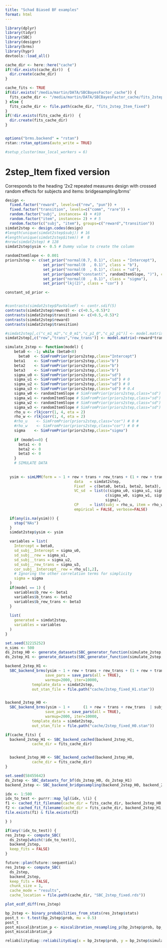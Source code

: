 ```yaml
---
title: "Schad Biased BF examples"
format: html
---
```


```r
library(dplyr)
library(tidyr)
library(SBC)
library(designr)
library(brms)
library(hypr)
devtools::load_all()

cache_dir <- here::here("cache")
if(!dir.exists(cache_dir))  {
  dir.create(cache_dir)
}

cache_fits <- TRUE
if(dir.exists("/media/martin/DATA/SBCBayesFactor_cache")) {
  fits_cache_dir <- "/media/martin/DATA/SBCBayesFactor_cache/fits_2step_Item_fixed"
} else {
  fits_cache_dir <- file.path(cache_dir, "fits_2step_Item_fixed")
}
if(!dir.exists(fits_cache_dir))  {
  dir.create(fits_cache_dir)
}


options("brms.backend" = "rstan")
rstan::rstan_options(auto_write = TRUE)
```

```r
#setup_cluster(max_local_workers = 6)
```


# 2step_Item  fixed version

Corresponds to the heading '2x2 repeated measures design with crossed random effects for subjects and
items: bridgesampling/brms'

```r


design <-
  fixed.factor("reward", levels=c("rew", "pun")) +
  fixed.factor("transition", levels=c("comm", "rare")) +
  random.factor("subj", instances= 4) + #10
  random.factor("item", instances= 2) + # 5
  random.factor(c("subj", "item"), groups=c("reward","transition"))
simdat2step <- design.codes(design)
#length(unique(simdat2step$subj)) # 16
#length(unique(simdat2step$item)) #  8
#nrow(simdat2step) # 128
simdat2step$ysim <- 0.5 # Dummy value to create the column

randomItemSlope <- 0.001
priors2step <- c(set_prior("normal(0.7, 0.1)", class = "Intercept"), 
                 set_prior("normal(0  , 0.1)", class = "b"),
                 set_prior("normal(0  , 0.1)", class = "sd"), 
                 set_prior(paste0("constant(", randomItemSlope, ")"), class = "sd", group = "item"),
                 set_prior("normal(0  , 0.1)", class = "sigma"), 
                 set_prior("lkj(2)", class = "cor") )

constant_sd_prior <- 


#contrasts(simdat2step$PavValueF) <- contr.sdif(5)
contrasts(simdat2step$reward) <- c(+0.5,-0.5)*2
contrasts(simdat2step$transition) <- c(+0.5,-0.5)*2
contrasts(simdat2step$reward)
contrasts(simdat2step$transition)

#simdat2step[,c("c_m1_m2","c_0_m1","c_p1_0","c_p2_p1")] <- model.matrix(~PavValueF, simdat2step)[,2:5]
simdat2step[,c("rew","trans","rew_trans")] <- model.matrix(~reward*transition, simdat2step)[,2:4]

simulate_2step <- function(model) {
    beta0 <- -1; while (beta0<0)
      beta0  <- SimFromPrior(priors2step,class="Intercept")
    beta1    <- SimFromPrior(priors2step,class="b")
    beta2    <- SimFromPrior(priors2step,class="b")
    beta3    <- SimFromPrior(priors2step,class="b")
    sigma_u0 <- SimFromPrior(priors2step,class="sd")
    sigma_u1 <- SimFromPrior(priors2step,class="sd") # 0
    sigma_u2 <- SimFromPrior(priors2step,class="sd") # 0
    sigma_u3 <- SimFromPrior(priors2step,class="sd") # 0.4
    sigma_w0 <- randomItemSlope # SimFromPrior(priors2step,class="sd")
    sigma_w1 <- randomItemSlope # SimFromPrior(priors2step,class="sd")
    sigma_w2 <- randomItemSlope # SimFromPrior(priors2step,class="sd")
    sigma_w3 <- randomItemSlope # SimFromPrior(priors2step,class="sd")
    rho_u <- rlkjcorr(1, 4, eta = 2)    
    rho_w <- rlkjcorr(1, 4, eta = 2)    
    #rho_u    <- SimFromPrior(priors2step,class="cor") # 0 # 
    #rho_w    <- SimFromPrior(priors2step,class="cor") # 0 # 
    sigma    <- SimFromPrior(priors2step,class="sigma")
  
    if (model==0) {
      beta1 <- 0
      beta2 <- 0
      beta3 <- 0
    }
    # SIMULATE DATA
  
      
  ysim <- simLMM(form = ~ 1 + rew + trans + rew_trans + (1 + rew + trans + rew_trans | subj) + (1 + rew + trans + rew_trans | item), 
                               data   = simdat2step, 
                               Fixef  = c(beta0, beta1, beta2, beta3), 
                               VC_sd  = list(c(sigma_u0, sigma_u1, sigma_u2, sigma_u3), 
                                             c(sigma_w0, sigma_w1, sigma_w2, sigma_w3), 
                                             sigma),
                               CP     = list(subj = rho_u, item = rho_w),
                               empirical = FALSE, verbose=FALSE)

  if(any(is.na(ysim))) {
    stop("NAs")
  }
  simdat2step$ysim <- ysim

  variables = list(
    Intercept = beta0,
    sd_subj__Intercept = sigma_u0,
    sd_subj__rew = sigma_u1,
    sd_subj__trans = sigma_u2,
    sd_subj__rew_trans = sigma_u3,
    cor_subj__Intercept__rew = rho_u[1,2],
    # Ignoring the other correlation terms for simplicity
    sigma = sigma
  )
  if(model == 1) {
    variables$b_rew <- beta1
    variables$b_trans <- beta2
    variables$b_rew_trans <- beta3
  }
  
  list(
    generated = simdat2step,
    variables = variables
  )
}
```

```r
set.seed(32215252)
n_sims <- 500
ds_2step_H0 <- generate_datasets(SBC_generator_function(simulate_2step, model = 0, future.chunk.size = Inf), n_sims = n_sims)
ds_2step_H1 <- generate_datasets(SBC_generator_function(simulate_2step, model = 1, future.chunk.size = Inf), n_sims = n_sims)
```


```r
backend_2step_H1 <- 
  SBC_backend_brms(ysim ~ 1 + rew + trans + rew_trans + (1 + rew + trans + rew_trans | subj) + (1 + rew + trans + rew_trans | item),                   family=gaussian(), prior=priors2step, 
                  save_pars = save_pars(all = TRUE),
                  warmup=2000, iter=10000,
            template_data = simdat2step,
            out_stan_file = file.path("cache/2step_fixed_H1.stan"))


backend_2step_H0 <- 
  SBC_backend_brms(ysim ~ 1 +      (1 + rew + trans + rew_trans  | subj) + (1 + rew + trans + rew_trans | item),                          family=gaussian(), prior=priors2step[-2,], 
                  save_pars = save_pars(all = TRUE),
                  warmup=2000, iter=10000,
            template_data = simdat2step,
            out_stan_file = file.path("cache/2step_fixed_H0.stan"))

if(cache_fits) {
  backend_2step_H1 <- SBC_backend_cached(backend_2step_H1,
            cache_dir = fits_cache_dir)


  backend_2step_H0 <- SBC_backend_cached(backend_2step_H0,
            cache_dir = fits_cache_dir)
}
```


```r
set.seed(58455642)
ds_2step <- SBC_datasets_for_bf(ds_2step_H0, ds_2step_H1)
backend_2step <- SBC_backend_bridgesampling(backend_2step_H0, backend_2step_H1)
```


```r
idx <- 1:500
idx_to_test <- purrr::map_lgl(idx, \(i) {
f1 <- cached_fit_filename(cache_dir = fits_cache_dir, backend_2step_H0, ds_2step$generated[[i]], suffix = "_bridgesampling")
f2 <- cached_fit_filename(cache_dir = fits_cache_dir, backend_2step_H1, ds_2step$generated[[i]], suffix = "_bridgesampling")
file.exists(f1) & file.exists(f2)

} )

```


```r
if(any(!idx_to_test)) {
res_2step <- compute_SBC(
  ds_2step[which(!idx_to_test)],
  backend_2step,
  keep_fits = FALSE)
}
```


```r
future::plan(future::sequential)
res_2step <- compute_SBC(
  ds_2step, 
  backend_2step,
  keep_fits = FALSE,
  chunk_size = 1,
  cache_mode = "results",
  cache_location = file.path(cache_dir, "SBC_2step_fixed.rds"))

```

```r
plot_ecdf_diff(res_2step)

bp_2step <- binary_probabilities_from_stats(res_2step$stats)
post_t <- t.test(bp_2step$prob, mu = 0.5)
post_t
post_miscalibration_p <- miscalibration_resampling_p(bp_2step$prob, bp_2step$simulated_value)
post_miscalibration_p

reliabilitydiag::reliabilitydiag(x = bp_2step$prob, y = bp_2step$simulated_value)

```

